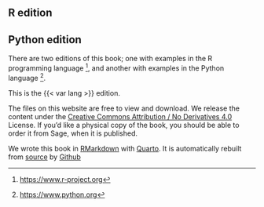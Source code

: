 <!---
Var substitution interferes with numbering.
-->

::: r
## R edition {.unnumbered}
:::

::: python
## Python edition {.unnumbered}
:::

There are two editions of this book; one with examples in the R programming
language [^R-lang], and another with examples in the Python language
[^python-lang].

This is the {{< var lang >}} edition.

The files on this website are free to view and download. We release the content
under the [Creative Commons Attribution / No Derivatives
4.0](http://creativecommons.org/licenses/by-nd/4.0/) License. If you'd like
a physical copy of the book, you should be able to order it from Sage, when it
is published.

We wrote this book in
[RMarkdown](https://rmarkdown.rstudio.com) with
[Quarto](https://quarto.org). It is automatically rebuilt
from
[source](https://github.com/resampling-stats/resampling-with) by
[Github ](http://github.com)

<!---
Links that we may use in several chapters.
-->

[^python-lang]: <https://www.python.org>
[^R-lang]: <https://www.r-project.org>
[^numpy]: <https://numpy.org>
[^matplotlib]: <https://matplotlib.org>
[^scipy]: <https://scipy.org>
[^pandas]: <https://pandas.pydata.org>
[^statsmodels]: <https://www.statsmodels.org>
[^jupyter-nb]: <https://jupyter.org>
[^r-notebook]: <https://bookdown.org/yihui/rmarkdown/notebook.html>
[^rstudio]: <https://www.rstudio.com>
[^anaconda_distro]: <https://www.anaconda.com/distribution>
[^pip]: <https://pip.pypa.io>
